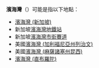 '''濱海灣'''（{{lang-en|Marina Bay}}）可能是指以下地點：
*[[濱海灣_(新加坡)|濱海灣 (新加坡)]]
*新加坡[[濱海灣地鐵站|濱海灣地鐵站]]
*新加坡[[濱海灣市街賽道|濱海灣市街賽道]]
*美國[[濱海灣_(加利福尼亞州列治文)|濱海灣 (加利福尼亞州列治文)]]
*美國[[濱海灣_(麻薩諸塞州昆西)|濱海灣 (麻薩諸塞州昆西)]]
*[[濱海灣_(直布羅陀)|濱海灣 (直布羅陀)]]
{{geodis}}